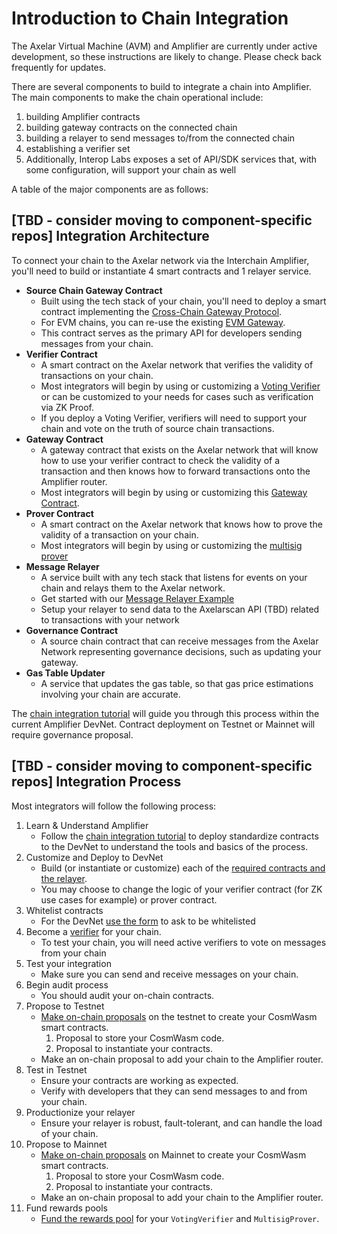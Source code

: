 # Introduction to Chain Integration


<Callout>
The Axelar Virtual Machine (AVM) and Amplifier are currently under active development, so these instructions are likely to change. Please check back frequently for updates.
</Callout>

There are several components to build to integrate a chain into Amplifier. The main components to make the chain operational include:
1. building Amplifier contracts 
2. building gateway contracts on the connected chain
3. building a relayer to send messages to/from the connected chain 
4. establishing a verifier set
5. Additionally, Interop Labs exposes a set of API/SDK services that, with some configuration, will support your chain as well

A table of the major components are as follows:

<Table />


## [TBD - consider moving to component-specific repos] Integration Architecture
To connect your chain to the Axelar network via the Interchain Amplifier, you'll need to build or instantiate 4 smart contracts and 1 relayer service. 

- **Source Chain Gateway Contract**
    - Built using the tech stack of your chain, you'll need to deploy a smart contract implementing the [Cross-Chain Gateway Protocol](https://github.com/axelarnetwork/cgp-spec).
    - For EVM chains, you can re-use the existing [EVM Gateway](https://github.com/axelarnetwork/axelar-cgp-solidity).
    - This contract serves as the primary API for developers sending messages from your chain.
- **Verifier Contract**
    - A smart contract on the Axelar network that verifies the validity of transactions on your chain. 
    - Most integrators will begin by using or customizing a [Voting Verifier](https://github.com/axelarnetwork/axelar-amplifier/tree/main/contracts/voting-verifier) or can be customized to your needs for cases such as verification via ZK Proof.
    - If you deploy a Voting Verifier, verifiers will need to support your chain and vote on the truth of source chain transactions.
- **Gateway Contract**
    - A gateway contract that exists on the Axelar network that will know how to use your verifier contract to check the validity of a transaction and then knows how to forward transactions onto the Amplifier router.
    - Most integrators will begin by using or customizing this [Gateway Contract](https://github.com/axelarnetwork/axelar-amplifier/tree/main/contracts/gateway).
- **Prover Contract**
    - A smart contract on the Axelar network that knows how to prove the validity of a transaction on your chain.
    - Most integrators will begin by using or customizing the [multisig prover](https://github.com/axelarnetwork/axelar-amplifier/tree/main/contracts/multisig-prover)
- **Message Relayer**
    - A service built with any tech stack that listens for events on your chain and relays them to the Axelar network.
    - Get started with our [Message Relayer Example](https://github.com/axelarnetwork/axelar-examples/tree/main/examples/amplifier)
    - Setup your relayer to send data to the Axelarscan API (TBD) related to transactions with your network
- **Governance Contract**
    - A source chain contract that can receive messages from the Axelar Network representing governance decisions, such as updating your gateway.
- **Gas Table Updater**
    - A service that updates the gas table, so that gas price estimations involving your chain are accurate.



The [chain integration tutorial](/dev/amplifier/chain-integration/integrate-a-chain) will guide you through this process within the current Amplifier DevNet. Contract deployment on Testnet or Mainnet will require governance proposal.

## [TBD - consider moving to component-specific repos] Integration Process
Most integrators will follow the following process:

1. Learn & Understand Amplifier
    - Follow the [chain integration tutorial](/dev/amplifier/chain-integration/integrate-a-chain) to deploy standardize contracts to the DevNet to understand the tools and basics of the process.
1. Customize and Deploy to DevNet
    - Build (or instantiate or customize) each of the [required contracts and the relayer](#integration-architecture).
    - You may choose to change the logic of your verifier contract (for ZK use cases for example) or prover contract.
1. Whitelist contracts 
    - For the DevNet [use the form](https://docs.google.com/forms/d/e/1FAIpQLSchD7P1WfdSCQfaZAoqX7DyqJOqYKxXle47yrueTbOgkKQDiQ/viewform) to ask to be whitelisted
1. Become a [verifier](/validator/amplifier/verifier-onboarding) for your chain.
    - To test your chain, you will need active verifiers to vote on messages from your chain
1. Test your integration
    - Make sure you can send and receive messages on your chain.
1. Begin audit process
    - You should audit your on-chain contracts.
1. Propose to Testnet  
    - [Make on-chain proposals](/dev/amplifier/chain-integration/governance-proposals/) on the testnet to create your CosmWasm smart contracts.
        1. Proposal to store your CosmWasm code.
        1. Proposal to instantiate your contracts.
    - Make an on-chain proposal to add your chain to the Amplifier router.
1. Test in Testnet
    - Ensure your contracts are working as expected.
    - Verify with developers that they can send messages to and from your chain.
1. Productionize your relayer
    - Ensure your relayer is robust, fault-tolerant, and can handle the load of your chain.
1. Propose to Mainnet
    - [Make on-chain proposals](/dev/amplifier/chain-integration/governance-proposals/) on Mainnet to create your CosmWasm smart contracts.
        1. Proposal to store your CosmWasm code.
        1. Proposal to instantiate your contracts.
    - Make an on-chain proposal to add your chain to the Amplifier router.
1. Fund rewards pools
    - [Fund the rewards pool](/dev/amplifier/add-rewards/) for your `VotingVerifier` and `MultisigProver`.